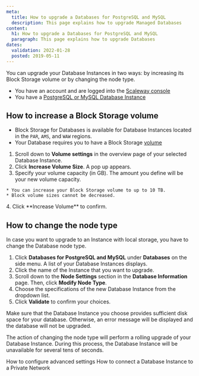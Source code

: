 ```yaml
---
meta:
  title: How to upgrade a Databases for PostgreSQL and MySQL
  description: This page explains how to upgrade Managed Databases
content:
  h1: How to upgrade a Databases for PostgreSQL and MySQL
  paragraph: This page explains how to upgrade Databases
dates:
  validation: 2022-01-28
  posted: 2019-05-11
---
```

You can upgrade your Database Instances in two ways: by increasing its Block Storage volume or by changing the node type.

<Message type="requirement">

  - You have an account and are logged into the [Scaleway console](https://console.scaleway.com)  
  - You have a [PostgreSQL or MySQL Database Instance](/databases/databases-for-postgresql-and-mysql/quickstart)

</Message>

## How to increase a Block Storage volume

<Message type="note">

- Block Storage for Databases is available for Database Instances located in the `PAR`, `AMS`, and `WAW` regions.
- Your Database requires you to have a Block Storage [volume](/storage/block/concepts/#block-device) 

</Message>

1. Scroll down to **Volume settings** in the overview page of your selected Database Instance.
2. Click **Increase Volume Size**. A pop up appears. 
3. Specify your volume capacity (in GB). The amount you define will be your new volume capacity.
  <Message type="important">

    * You can increase your Block Storage volume to up to 10 TB. 
    * Block volume sizes cannot be decreased.

  </Message>
4. Click **Increase Volume** to confirm. 

## How to change the node type

In case you want to upgrade to an Instance with local storage, you have to change the Database node type. 

1. Click **Databases for PostgreSQL and MySQL** under **Databases** on the side menu. A list of your Database Instances displays. 
2. Click the name of the Instance that you want to upgrade.
3. Scroll down to the **Node Settings** section in the **Database Information** page. Then, click **Modify Node Type**.
4. Choose the specifications of the new Database Instance from the dropdown list.
5. Click **Validate** to confirm your choices. 
  <Message type="important">

  Make sure that the Database Instance you choose provides sufficient disk space for your database. Otherwise, an error message will be displayed and the database will not be upgraded.

  </Message>

The action of changing the node type will perform a rolling upgrade of your Database Instance. During this process, the Database Instance will be unavailable for several tens of seconds.

<Navigation title="See Also">
  <PreviousButton to="/databases/databases-for-postgresql-and-mysql/how-to/configure-advanced-settings/">How to configure advanced settings</PreviousButton>
  <NextButton to="/databases/databases-for-postgresql-and-mysql/how-to/connect-database-private-network/">How to connect a Database Instance to a Private Network</NextButton>
</Navigation>
